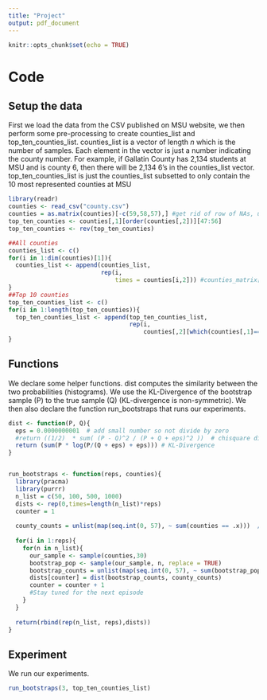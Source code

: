 ```yaml
---
title: "Project"
output: pdf_document
---
```


```r
knitr::opts_chunk$set(echo = TRUE)
```

# Code
## Setup the data

First we load the data from the CSV published on MSU website, we then perform
some pre-processing to create counties_list and top_ten_counties_list. counties_list
is a vector of length $n$ which is the number of samples. Each element in the vector
is just a number indicating the county number. 
For example, if Gallatin County has 2,134 students at MSU and is county 6, then there will 
be 2,134 6's in the counties_list vector. top_ten_counties_list is just the counties_list
subsetted to only contain the 10 most represented counties at MSU

```r
library(readr)
counties <- read_csv("county.csv")
counties = as.matrix(counties)[-c(59,58,57),] #get rid of row of NAs, unspecified counties, and total
top_ten_counties <- counties[,1][order(counties[,2])][47:56]
top_ten_counties <- rev(top_ten_counties)

##All counties
counties_list <- c()
for(i in 1:dim(counties)[1]){
  counties_list <- append(counties_list, 
                          rep(i,
                              times = counties[i,2])) #counties_matrix[i,1] 
}
##Top 10 counties
top_ten_counties_list <- c()
for(i in 1:length(top_ten_counties)){
  top_ten_counties_list <- append(top_ten_counties_list,
                                  rep(i,
                                      counties[,2][which(counties[,1]==top_ten_counties[i])]))
}
```

## Functions
We declare some helper functions. dist computes the similarity between the two probabilities (histograms).
We use the KL-Divergence of the bootstrap sample (P) to the true sample (Q) (KL-divergence is non-symmetric).
We then also declare the function run_bootstraps that runs our experiments.
```r
dist <- function(P, Q){  
  eps = 0.0000000001  # add small number so not divide by zero
  #return ((1/2)  * sum( (P - Q)^2 / (P + Q + eps)^2 ))  # chisquare distance
  return (sum(P * log(P/(Q + eps) + eps))) # KL-Divergence
}


run_bootstraps <- function(reps, counties){
  library(pracma)
  library(purrr)
  n_list = c(50, 100, 500, 1000)
  dists <- rep(0,times=length(n_list)*reps)
  counter = 1
  
  county_counts = unlist(map(seq.int(0, 57), ~ sum(counties == .x)))  / length(counties)
  
  for(i in 1:reps){
    for(n in n_list){
      our_sample <- sample(counties,30)
      bootstrap_pop <- sample(our_sample, n, replace = TRUE)
      bootstrap_counts = unlist(map(seq.int(0, 57), ~ sum(bootstrap_pop == .x)))/length(bootstrap_pop)
      dists[counter] = dist(bootstrap_counts, county_counts)
      counter = counter + 1
      #Stay tuned for the next episode
    }
  }
  
  return(rbind(rep(n_list, reps),dists))
}
```
## Experiment
We run our experiments.
```r
run_bootstraps(3, top_ten_counties_list)
```



